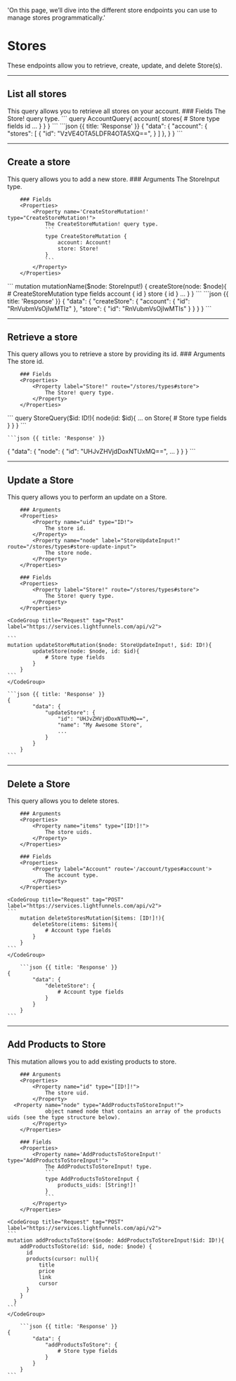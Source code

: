   'On this page, we’ll dive into the different store endpoints you can use to manage stores programmatically.'

# Stores

These endpoints allow you to retrieve, create, update, and delete Store(s).

---

## List all stores

<Row>
  <Col>
    This query allows you to retrieve all stores on your account.
		### Fields 
		<Properties>	
			<Property label="Store!" route="/stores/types#store">
				The Store! query type.
			</Property>
		</Properties>	

  </Col>
  <Col sticky>
    <CodeGroup title="Request" tag="POST" label="https://services.lightfunnels.com/api/v2">
			```
			query AccountQuery{
				account{
					stores{
						# Store type fields
						id
						...
					}
				}
			}
    	```
    </CodeGroup>
    ```json {{ title: 'Response' }}
    {
			"data": {
				"account": {
					"stores": [
						{
							"id": "VzVE4OTA5LDFR4OTA5XQ==",
						}
					]
				},
			}
		}
    ```
  </Col>
</Row>

---

## Create a store 

<Row>
  <Col>
    This query allows you to add a new store.
		### Arguments 
		<Properties> 
			<Property label="StoreInput!" route="/stores/types#store-input">
				The StoreInput type.
			</Property>
		</Properties>	

		### Fields 
		<Properties>	
			<Property name='CreateStoreMutation!' type="CreateStoreMutation!">
				The CreateStoreMutation! query type.
				```
				type CreateStoreMutation {
					account: Account!
					store: Store!
				}
				```
			</Property>
		</Properties>	
		
  </Col>
  <Col sticky>
    <CodeGroup title="Request" tag="POST" label="https://services.lightfunnels.com/api/v2">
			```
			mutation mutationName($node: StoreInput!) {
				createStore(node: $node){
					# CreateStoreMutation type fields
					account {
						id
					}
					store {
						id
					}
					...
				}
			}
			```
    </CodeGroup>
    ```json {{ title: 'Response' }}
    {
			"data": {
				"createStore": {
					"account": {
						"id": "RnVubmVsOjIwMTIz"
					},
					"store": {
						"id": "RnVubmVsOjIwMTIs"
					}
				}
			}
		}
    ```
  </Col>
</Row>

---

## Retrieve a store

<Row>
  <Col>
    This query allows you to retrieve a store by providing its id.
		### Arguments 
		<Properties> 
			<Property name="id" type="ID!">
				The store id.
			</Property>
		</Properties>	

		### Fields 
		<Properties>	
			<Property label="Store!" route="/stores/types#store">
				The Store! query type.
			</Property>
		</Properties>

  </Col>
  <Col sticky>
    <CodeGroup title="Request" tag="POST" label="https://services.lightfunnels.com/api/v2">
    ```
		query StoreQuery($id: ID!){
			node(id: $id){
				... on Store{
					# Store type fields
				}
			}
		}
    ```
    </CodeGroup>

    ```json {{ title: 'Response' }}
   {
			"data": {
				"node": {
					"id": "UHJvZHVjdDoxNTUxMQ==",
					...
				}
			}
		}
    ```
  </Col>
</Row>

---

## Update a Store 

<Row>
  <Col>
    This query allows you to perform an update on a Store.

		### Arguments 
		<Properties> 
			<Property name="uid" type="ID!">
				The store id.
			</Property>
			<Property name="node" label="StoreUpdateInput!" route="/stores/types#store-update-input">
				The store node.
			</Property>
		</Properties>

		### Fields 
		<Properties>	
			<Property label="Store!" route="/stores/types#store">
				The Store! query type.
			</Property>
		</Properties>

  </Col>
  <Col sticky>

    <CodeGroup title="Request" tag="Post" label="https://services.lightfunnels.com/api/v2">

    ```
    mutation updateStoreMutation($node: StoreUpdateInput!, $id: ID!){
			updateStore(node: $node, id: $id){
				# Store type fields
			}
		}
    ```
    </CodeGroup>

    ```json {{ title: 'Response' }}
    {
			"data": {
				"updateStore": {
					"id": "UHJvZHVjdDoxNTUxMQ==",
					"name": "My Awesome Store",
					...
				}
			}
		}
    ```

  </Col>
</Row>

---

## Delete a Store

<Row>
  <Col>
    This query allows you to delete stores.

		### Arguments 
		<Properties> 
			<Property name="items" type="[ID!]!">
				The store uids.
			</Property>
		</Properties>

		### Fields 
		<Properties>	
			<Property label="Account" route='/account/types#account'>
				The account type.
			</Property>
		</Properties>
  </Col>
  <Col sticky>

    <CodeGroup title="Request" tag="POST" label="https://services.lightfunnels.com/api/v2">
    ```
		mutation deleteStoresMutation($items: [ID!]!){
			deleteStore(items: $items){
				# Account type fields
			}
		}
    ```
    </CodeGroup>

		```json {{ title: 'Response' }}
    {
			"data": {
				"deleteStore": {
					# Account type fields
				}
			}
		}
    ```
  </Col>
</Row>

---

## Add Products to Store

<Row>
  <Col>
    This mutation allows you to add existing products to store.

		### Arguments 
		<Properties> 
			<Property name="id" type="[ID!]!">
				The store uid.
			</Property>
      <Property name="node" type="AddProductsToStoreInput!">
				object named node that contains an array of the products uids (see the type structure below).
			</Property>
		</Properties>

		### Fields 
		<Properties>	
			<Property name='AddProductsToStoreInput!' type="AddProductsToStoreInput!">
				The AddProductsToStoreInput! type.
				```
				type AddProductsToStoreInput {
					products_uids: [String!]!
				}
				```
			</Property>
		</Properties>
  </Col>
  <Col sticky>

    <CodeGroup title="Request" tag="POST" label="https://services.lightfunnels.com/api/v2">
    ```
    mutation addProductsToStore($node: AddProductsToStoreInput!$id: ID!){
        addProductsToStore(id: $id, node: $node) {
          id
          products(cursor: null){
              title
              price
              link
              cursor
          }
        }
      }
    ```
    </CodeGroup>

		```json {{ title: 'Response' }}
    {
			"data": {
				"addProductsToStore": {
					# Store type fields
				}
			}
		}
    ```
  </Col>
</Row>